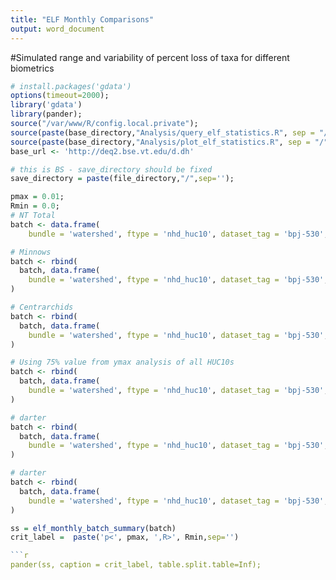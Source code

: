 ```yaml
---
title: "ELF Monthly Comparisons"
output: word_document
---
```

#Simulated range and variability of percent loss of taxa for different biometrics


```r
# install.packages('gdata')
options(timeout=2000);
library('gdata')
library(pander);
source("/var/www/R/config.local.private");
source(paste(base_directory,"Analysis/query_elf_statistics.R", sep = "/")); 
source(paste(base_directory,"Analysis/plot_elf_statistics.R", sep = "/")); 
base_url <- 'http://deq2.bse.vt.edu/d.dh'

# this is BS - save_directory should be fixed
save_directory = paste(file_directory,"/",sep='');

pmax = 0.01;
Rmin = 0.0;
# NT Total
batch <- data.frame(
    bundle = 'watershed', ftype = 'nhd_huc10', dataset_tag = 'bpj-530', q_ftype = 'fe_elf', metric = 'aqbio_nt_total', title = "HUC10 - Total # of Taxa")

# Minnows
batch <- rbind(
  batch, data.frame(
    bundle = 'watershed', ftype = 'nhd_huc10', dataset_tag = 'bpj-530', q_ftype = 'fe_elf', metric = 'aqbio_nt_minnow', title = "HUC10 - # of Taxa True Minnows")
)

# Centrarchids
batch <- rbind(
  batch, data.frame(
    bundle = 'watershed', ftype = 'nhd_huc10', dataset_tag = 'bpj-530', q_ftype = 'fe_elf', metric = 'aqbio_nt_cent', title = "HUC10 - # of Taxa Centrarchids")
)

# Using 75% value from ymax analysis of all HUC10s
batch <- rbind(
  batch, data.frame(
    bundle = 'watershed', ftype = 'nhd_huc10', dataset_tag = 'bpj-530', q_ftype = 'fe_quantreg', metric = 'aqbio_nt_benins', title = "HUC10 - # of Taxa Benthic Insectivores")
)

# darter
batch <- rbind(
  batch, data.frame(
    bundle = 'watershed', ftype = 'nhd_huc10', dataset_tag = 'bpj-530', q_ftype = 'fe_quantreg', metric = 'aqbio_nt_darter', title = "HUC10 - # of Taxa Darters")
)

# darter
batch <- rbind(
  batch, data.frame(
    bundle = 'watershed', ftype = 'nhd_huc10', dataset_tag = 'bpj-530', q_ftype = 'fe_elf', metric = 'aqbio_nt_cypr_native', title = "HUC10 - # of Taxa Native Cyprinidae")
)

ss = elf_monthly_batch_summary(batch)
crit_label =  paste('p<', pmax, ',R>', Rmin,sep='')

```r
pander(ss, caption = crit_label, table.split.table=Inf);

```
